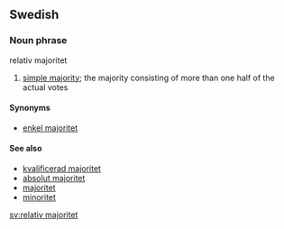 ==Swedish==
===Noun phrase===
;relativ majoritet
#[[simple majority]]; the majority consisting of more than one half of the actual votes

====Synonyms====
*[[enkel majoritet]]

====See also====
*[[kvalificerad majoritet]]
*[[absolut majoritet]]
*[[majoritet]]
*[[minoritet]]

[[sv:relativ majoritet]]